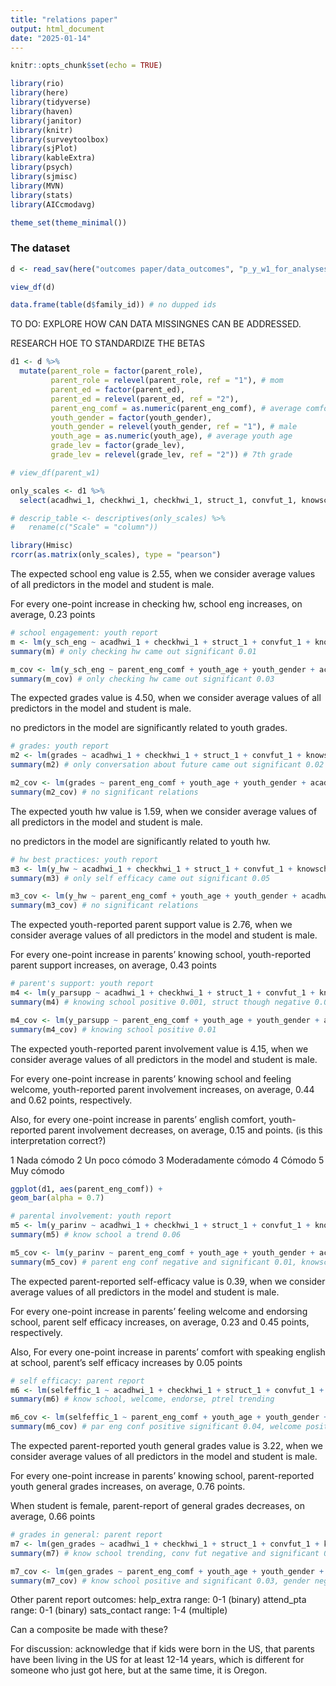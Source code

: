 ```yaml
---
title: "relations paper"
output: html_document
date: "2025-01-14"
---
```


```r
knitr::opts_chunk$set(echo = TRUE)

library(rio)
library(here)
library(tidyverse)
library(haven)
library(janitor)
library(knitr)
library(surveytoolbox)
library(sjPlot)
library(kableExtra)
library(psych)
library(sjmisc)
library(MVN)
library(stats)
library(AICcmodavg)

theme_set(theme_minimal())
```

### The dataset ###

```r
d <- read_sav(here("outcomes paper/data_outcomes", "p_y_w1_for_analysesjan25.sav")) # 94 rows

view_df(d)

data.frame(table(d$family_id)) # no dupped ids
```

TO DO: EXPLORE HOW CAN DATA MISSINGNES CAN BE ADDRESSED. 

RESEARCH HOE TO STANDARDIZE THE BETAS


```r
d1 <- d %>%
  mutate(parent_role = factor(parent_role),
         parent_role = relevel(parent_role, ref = "1"), # mom
         parent_ed = factor(parent_ed),
         parent_ed = relevel(parent_ed, ref = "2"),
         parent_eng_comf = as.numeric(parent_eng_comf), # average comfort
         youth_gender = factor(youth_gender),
         youth_gender = relevel(youth_gender, ref = "1"), # male
         youth_age = as.numeric(youth_age), # average youth age
         grade_lev = factor(grade_lev),
         grade_lev = relevel(grade_lev, ref = "2")) # 7th grade

# view_df(parent_w1)
```


```r
only_scales <- d1 %>%
  select(acadhwi_1, checkhwi_1, checkhwi_1, struct_1, convfut_1, knowschool_1, selfeffic_1, parnets_1, welcome_1, endorse_1, supported_1, ptrel_1)

# descrip_table <- descriptives(only_scales) %>%
#   rename(c("Scale" = "column"))
```


```r
library(Hmisc)
rcorr(as.matrix(only_scales), type = "pearson")
```

The expected school eng value is 2.55, when we consider average values of all predictors in the model and student is male.

For every one-point increase in checking hw, school eng increases, on average, 0.23 points

```r
# school engagement: youth report
m <- lm(y_sch_eng ~ acadhwi_1 + checkhwi_1 + struct_1 + convfut_1 + knowschool_1 + selfeffic_1 + parnets_1 + welcome_1 + endorse_1 + supported_1 + ptrel_1, d1)
summary(m) # only checking hw came out significant 0.01

m_cov <- lm(y_sch_eng ~ parent_eng_comf + youth_age + youth_gender + acadhwi_1 + checkhwi_1 + struct_1 + convfut_1 + knowschool_1 + selfeffic_1 + parnets_1 + welcome_1 + endorse_1 + supported_1 + ptrel_1, d1)
summary(m_cov) # only checking hw came out significant 0.03

```

The expected grades value is 4.50, when we consider average values of all predictors in the model and student is male.

no predictors in the model are significantly related to youth grades.

```r
# grades: youth report
m2 <- lm(grades ~ acadhwi_1 + checkhwi_1 + struct_1 + convfut_1 + knowschool_1 + selfeffic_1 + parnets_1 + welcome_1 + endorse_1 + supported_1 + ptrel_1, d1)
summary(m2) # only conversation about future came out significant 0.02

m2_cov <- lm(grades ~ parent_eng_comf + youth_age + youth_gender + acadhwi_1 + checkhwi_1 + struct_1 + convfut_1 + knowschool_1 + selfeffic_1 + parnets_1 + welcome_1 + endorse_1 + supported_1 + ptrel_1, d1)
summary(m2_cov) # no significant relations
```

The expected youth hw value is 1.59, when we consider average values of all predictors in the model and student is male.

no predictors in the model are significantly related to youth hw.

```r
# hw best practices: youth report
m3 <- lm(y_hw ~ acadhwi_1 + checkhwi_1 + struct_1 + convfut_1 + knowschool_1 + selfeffic_1 + parnets_1 + welcome_1 + endorse_1 + supported_1 + ptrel_1, d1)
summary(m3) # only self efficacy came out significant 0.05

m3_cov <- lm(y_hw ~ parent_eng_comf + youth_age + youth_gender + acadhwi_1 + checkhwi_1 + struct_1 + convfut_1 + knowschool_1 + selfeffic_1 + parnets_1 + welcome_1 + endorse_1 + supported_1 + ptrel_1, d1)
summary(m3_cov) # no significant relations
```

The expected youth-reported parent support value is 2.76, when we consider average values of all predictors in the model and student is male.

For every one-point increase in parents' knowing school, youth-reported parent support increases, on average, 0.43 points

```r
# parent's support: youth report
m4 <- lm(y_parsupp ~ acadhwi_1 + checkhwi_1 + struct_1 + convfut_1 + knowschool_1 + selfeffic_1 + parnets_1 + welcome_1 + endorse_1 + supported_1 + ptrel_1, d1)
summary(m4) # knowing school positive 0.001, struct though negative 0.09 trend

m4_cov <- lm(y_parsupp ~ parent_eng_comf + youth_age + youth_gender + acadhwi_1 + checkhwi_1 + struct_1 + convfut_1 + knowschool_1 + selfeffic_1 + parnets_1 + welcome_1 + endorse_1 + supported_1 + ptrel_1, d1)
summary(m4_cov) # knowing school positive 0.01
```

The expected youth-reported parent involvement value is 4.15, when we consider average values of all predictors in the model and student is male.

For every one-point increase in parents' knowing school and feeling welcome, youth-reported parent involvement increases, on average, 0.44 and 0.62 points, respectively. 

Also, for every one-point increase in parents' english comfort, youth-reported parent involvement decreases, on average, 0.15 and points. (is this interpretation correct?)

1 Nada cómodo
2 Un poco cómodo
3 Moderadamente cómodo
4 Cómodo
5 Muy cómodo

```r
ggplot(d1, aes(parent_eng_comf)) +
geom_bar(alpha = 0.7)
```

```r
# parental involvement: youth report
m5 <- lm(y_parinv ~ acadhwi_1 + checkhwi_1 + struct_1 + convfut_1 + knowschool_1 + selfeffic_1 + parnets_1 + welcome_1 + endorse_1 + supported_1 + ptrel_1, d1)
summary(m5) # know school a trend 0.06

m5_cov <- lm(y_parinv ~ parent_eng_comf + youth_age + youth_gender + acadhwi_1 + checkhwi_1 + struct_1 + convfut_1 + knowschool_1 + selfeffic_1 + parnets_1 + welcome_1 + endorse_1 + supported_1 + ptrel_1, d1)
summary(m5_cov) # parent eng conf negative and significant 0.01, knowschool positive 0.03, welcome positive and significant < 0.05
```

The expected parent-reported self-efficacy value is 0.39, when we consider average values of all predictors in the model and student is male.

For every one-point increase in parents' feeling welcome and endorsing school, parent self efficacy increases, on average, 0.23 and 0.45 points, respectively. 

Also, For every one-point increase in parents' comfort with speaking english at school, parent's self efficacy increases by 0.05 points

```r
# self efficacy: parent report
m6 <- lm(selfeffic_1 ~ acadhwi_1 + checkhwi_1 + struct_1 + convfut_1 + knowschool_1 + parnets_1 + welcome_1 + endorse_1 + supported_1 + ptrel_1, d1)
summary(m6) # know school, welcome, endorse, ptrel trending

m6_cov <- lm(selfeffic_1 ~ parent_eng_comf + youth_age + youth_gender + acadhwi_1 + checkhwi_1 + struct_1 + convfut_1 + knowschool_1 + parnets_1 + welcome_1 + endorse_1 + supported_1 + ptrel_1, d1)
summary(m6_cov) # par eng conf positive significant 0.04, welcome positive 0.05, endorse positive 0.001
```

The expected parent-reported youth general grades value is 3.22, when we consider average values of all predictors in the model and student is male.

For every one-point increase in parents' knowing school, parent-reported youth general grades increases, on average, 0.76 points.

When student is female, parent-report of general grades decreases, on average, 0.66 points


```r
# grades in general: parent report
m7 <- lm(gen_grades ~ acadhwi_1 + checkhwi_1 + struct_1 + convfut_1 + knowschool_1 + parnets_1 + welcome_1 + endorse_1 + supported_1 + ptrel_1, d1)
summary(m7) # know school trending, conv fut negative and significant 0.01

m7_cov <- lm(gen_grades ~ parent_eng_comf + youth_age + youth_gender + acadhwi_1 + checkhwi_1 + struct_1 + convfut_1 + knowschool_1 + parnets_1 + welcome_1 + endorse_1 + supported_1 + ptrel_1, d1)
summary(m7_cov) # know school positive and significant 0.03, gender negative and significant 0.004
```

Other parent report outcomes: 
help_extra		range: 0-1 (binary)
attend_pta		range: 0-1 (binary)
sats_contact 	range: 1-4 (multiple)

Can a composite be made with these? 



For discussion: acknowledge that if kids were born in the US, that parents have been living in the US for at least 12-14 years, which is different for someone who just got here, but at the same time, it is Oregon. 


